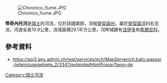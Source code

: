 {{Coord|46.420665|N|8.858189|E|display=title}}
[[Image:Chironico_fiume.JPG|right]]

'''蒂奇內托河'''是[[瑞士|瑞士]]的河流，位於該國南部，流經[[提契諾州|提契諾州]]，屬於[[提契諾河|提契諾河]]的右支流，河道全長10.9公里，流域面積29.1平方公里，河畔城鎮有[[法伊多|法伊多]]和[[焦爾尼科|焦爾尼科]]。

==參考資料==
* https://api3.geo.admin.ch/rest/services/ech/MapServer/ch.bafu.wasser-teileinzugsgebiete_2/3347/extendedHtmlPopup?lang=de

{{Switzerland-geo-stub}}
[[Category:瑞士河流|Category:瑞士河流]]